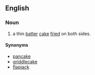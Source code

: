 ==English==

===Noun===
{{en-noun}}

# a thin [[batter]] [[cake]] [[fry|fried]] on both sides.

====Synonyms====
* [[pancake]]
* [[griddlecake]]
* [[flapjack]]